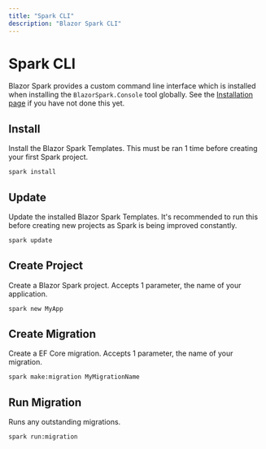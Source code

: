 ```yaml
---
title: "Spark CLI"
description: "Blazor Spark CLI"
---
```


# Spark CLI
Blazor Spark provides a custom command line interface which is installed when installing the `BlazorSpark.Console` tool globally. See the [Installation page](/docs/installation) if you have not done this yet.


## Install
Install the Blazor Spark Templates. This must be ran 1 time before creating your first Spark project.
```bash
spark install
```

## Update
Update the installed Blazor Spark Templates. It's recommended to run this before creating new projects as Spark is being improved constantly.
```bash
spark update
```

## Create Project
Create a Blazor Spark project. Accepts 1 parameter, the name of your application.
```bash
spark new MyApp
```

## Create Migration
Create a EF Core migration. Accepts 1 parameter, the name of your migration.
```bash
spark make:migration MyMigrationName
```

## Run Migration
Runs any outstanding migrations.
```bash
spark run:migration
```
